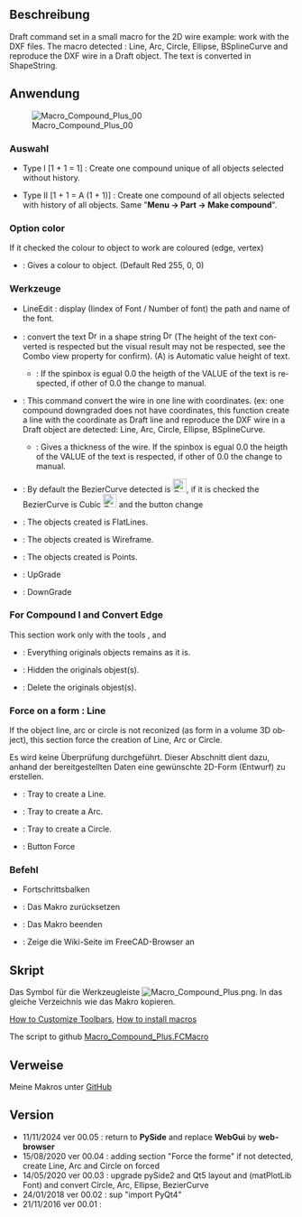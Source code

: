 <languages/>

{{Macro/de
|Name=Verbund Plus
|Description=Draft Befehlssatz in einem kleinen Makro für das 2D-Linienzug-Beispiel: Funktioniert mit DXF-Dateien. DAs Makro erkennt: Linien, Bögen, Kreise, Ellipsen, BSplineKurven und reproduziert die DXF-Linienzüge als Draft-Objekte. Der Text wird in ShapeString umgewandelt.
|Author=Mario52
|Version=00.05
|Date=2024-11-11
|FCVersion= 0.21.2 und neuer
|Download=[https://wiki.freecad.org/images/f/fd/Macro_Compound_Plus.png Werkzeugleisten-Symbol]
}}

<span id="Description"></span>
==Beschreibung==

<div lang="en" dir="ltr" class="mw-content-ltr">
Draft command set in a small macro for the 2D wire example: work with the DXF files. The macro detected : Line, Arc, Circle, Ellipse, BSplineCurve and reproduce the DXF wire in a Draft object. The text is converted in ShapeString.
</div>

<div lang="en" dir="ltr" class="mw-content-ltr">
{{Codeextralink|https://gist.githubusercontent.com/mario52a/7be361a8c489deec918f664fdcfc4394/raw/2d12268123cbd38a3fba10fff1c7f35837cd3325/Macro_Compound_Plus.FCMacro}}
</div>

<span id="Usage"></span>
==Anwendung==

[[File:Macro Compound Plus 00.png|Macro_Compound_Plus_00]]

<span id="Choice"></span>
===Auswahl===

<div lang="en" dir="ltr" class="mw-content-ltr">
*{{Button|[[Image:Part_Compound.svg|16px]] Compound I}} Type I [1 + 1 = 1] : Create one compound unique of all objects selected without history.
*{{Button|[[Image:Part_Compound.svg|16px]] Compound II}} Type II [1 + 1 = A (1 + 1)] : Create one compound of all objects selected with history of all objects. Same "'''Menu → Part → Make compound'''".
</div>

<div lang="en" dir="ltr" class="mw-content-ltr">
==={{CheckBox}} Option color===
</div>

<div lang="en" dir="ltr" class="mw-content-ltr">
If it {{CheckBox}} checked the colour to object to work are coloured (edge, vertex) 
*{{Button|{{ColoredText|#ff0000|[[Image:Workbench_Image.svg|16px]] Color}} }} : Gives a colour to object. (Default Red 255, 0, 0)
</div>

<span id="Tools"></span>
===Werkzeuge===

<div lang="en" dir="ltr" class="mw-content-ltr">
* LineEdit : display (Iindex of Font / Number of font) the path and name of the font.
*{{Button|[[File:Draft_Text.svg|16px]] Convert Text (A)}} : convert the text  [[File:Draft_Text.svg|16px]] in a shape string [[File:Draft_ShapeString.svg|16px]] (The height of the text converted is respected but the visual result may not be respected, see the Combo view property for confirm). (A) is Automatic value height of text.
**{{SpinBox|0,00 Auto}} : If the spinbox is egual 0.0 the heigth of the VALUE of the text is respected, if other of 0.0 the {{Button|[[File:Draft_Text.svg|16px]] Convert Text (A)}} change to {{Button|[[File:Draft_Text.svg|16px]] Convert Text (M)}} manual.
</div>

<div lang="en" dir="ltr" class="mw-content-ltr">
*{{Button|[[File:Draft_Line.svg|16px]] Convert Wire (A)}} : This command convert the wire in one line with coordinates. (ex: one compound downgraded does not have coordinates, this function create a line with the coordinate as Draft line and reproduce the DXF wire in a Draft object are detected: Line, Arc, Circle, Ellipse, BSplineCurve. 
**{{SpinBox|0,00 Auto}} : Gives a thickness of the wire. If the spinbox is egual 0.0 the heigth of the VALUE of the text is respected, if other of 0.0 the {{Button|[[Image:Draft_Line.svg|16px]] Convert Wire (A)}} change to {{Button|Convert Wire (M)}} manual.
*{{CheckBox|[[Image:Draft_BezCurve.svg|16px]] BezierCurve}} : By default the BezierCurve detected is [[Image:Draft_BezCurve.svg|24px]], if it is checked the BezierCurve is Cubic [[Image:Draft_CubicBezCurve.svg|24px]] and the button change {{CheckBox|TRUE|[[Image:Draft_CubicBezCurve.svg|16px]] Cubic BezierCurve}}
</div>

<div lang="en" dir="ltr" class="mw-content-ltr">
*{{RadioButton|TRUE|[[Image:Std_DrawStyleFlatLines.svg|16px]] FlatLines}} : The objects created is FlatLines.
*{{RadioButton|[[Image:Std_DrawStyleWireFrame.svg|16px]] Wireframe}} : The objects created is Wireframe.
*{{RadioButton|[[Image:Std_DrawStylePoints.svg|16px]] Points}} : The objects created is Points.
*{{Button|[[File:Draft_Upgrade.svg|16px]] UpGrade}} : UpGrade 
*{{Button|[[File:Draft_Downgrade.svg|16px]] DownGrade}} : DownGrade
</div>

<div lang="en" dir="ltr" class="mw-content-ltr">
===For Compound I and Convert Edge===
</div>

<div lang="en" dir="ltr" class="mw-content-ltr">
This section work only with the tools {{Button|[[Image:Part_Compound.svg|16px]] Compound I}},  {{Button|[[File:Draft_Text.svg|16px]] Convert Text (A)}} and {{Button|[[File:Draft_Line.svg|16px]] Convert Wire (A)}}
*{{RadioButton|TRUE|None}} : Everything originals objects remains as it is.
*{{RadioButton|Hidden original objest(s)}} : Hidden the originals objest(s).
*{{RadioButton|Delete original objest(s)}} : Delete the originals objest(s).
</div>

<div lang="en" dir="ltr" class="mw-content-ltr">
===Force on a form : Line===
</div>

<div lang="en" dir="ltr" class="mw-content-ltr">
If the object line, arc or circle is not reconized (as form in a volume 3D object), this section force the creation of Line, Arc or Circle.
</div>

Es wird keine Überprüfung durchgeführt. Dieser Abschnitt dient dazu, anhand der bereitgestellten Daten eine gewünschte 2D-Form (Entwurf) zu erstellen.

<div lang="en" dir="ltr" class="mw-content-ltr">
*{{RadioButton|TRUE|[[Image:Draft_Line.svg|16px]] Lines}} : Tray to create a Line.
*{{RadioButton|[[Image:Draft_Arc.svg|16px]] Arc}} : Tray to create a Arc.
*{{RadioButton|[[Image:Draft_Circle.svg|16px]] Circle}} : Tray to create a Circle.
*{{Button|[[Image:Draft_Line.svg|16px]] Force on : Line}} : Button Force
</div>

<span id="Command"></span>
===Befehl===

*Fortschrittsbalken
*{{Button|Zurücksetzen}} : Das Makro zurücksetzen
*{{Button|Beenden}} : Das Makro beenden
*{{Button|Hilfe}} : Zeige die Wiki-Seite im FreeCAD-Browser an

<span id="Script"></span>
==Skript==

Das Symbol für die Werkzeugleiste [[File:Macro Compound Plus.png]]. In das gleiche Verzeichnis wie das Makro kopieren.  

<div lang="en" dir="ltr" class="mw-content-ltr">
[[Customize_Toolbars|How to Customize Toolbars]],  [[How_to_install_macros|How to install macros]]
</div>

<div lang="en" dir="ltr" class="mw-content-ltr">
The script to github [https://gist.github.com/mario52a/7be361a8c489deec918f664fdcfc4394 Macro_Compound_Plus.FCMacro]
</div>

<span id="Links"></span>
==Verweise==

Meine Makros unter  [https://gist.github.com/mario52a GitHub]

==Version==

<div lang="en" dir="ltr" class="mw-content-ltr">
*11/11/2024 ver 00.05 : return to '''PySide''' and replace '''WebGui''' by '''webbrowser'''
*15/08/2020 ver 00.04 : adding section "Force the forme" if not detected, create Line, Arc and Circle on forced
*14/05/2020 ver 00.03 : upgrade pySide2 and Qt5 layout and (matPlotLib Font) and convert Circle, Arc, Ellipse, BezierCurve
*24/01/2018 ver 00.02 : sup "import PyQt4"
*21/11/2016 ver 00.01 :
</div>